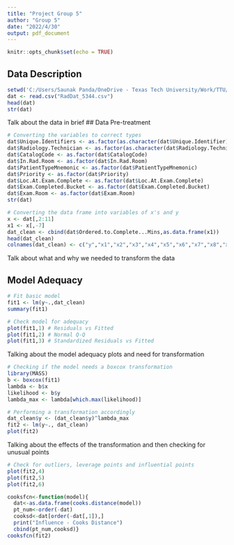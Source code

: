---
title: "Project Group 5"
author: "Group 5"
date: "2022/4/30"
output: pdf_document
---
```{r setup, include=FALSE}
knitr::opts_chunk$set(echo = TRUE)
```

## Data Description
```{r data description, echo=TRUE}
setwd('C:/Users/Saunak Panda/OneDrive - Texas Tech University/Work/TTU/Coursework/Spring 2022/Stat Data Analysis')
dat <- read.csv("RadDat_5344.csv")
head(dat)
str(dat)
```
Talk about the data in brief
## Data Pre-treatment
```{r data conversion, echo=TRUE}
# Converting the variables to correct types
dat$Unique.Identifiers <- as.factor(as.character(dat$Unique.Identifier))
dat$Radiology.Technician <- as.factor(as.character(dat$Radiology.Technician))
dat$CatalogCode <- as.factor(dat$CatalogCode)
dat$In.Rad.Room <- as.factor(dat$In.Rad.Room)
dat$PatientTypeMnemonic <- as.factor(dat$PatientTypeMnemonic)
dat$Priority <- as.factor(dat$Priority)
dat$Loc.At.Exam.Complete <- as.factor(dat$Loc.At.Exam.Complete)
dat$Exam.Completed.Bucket <- as.factor(dat$Exam.Completed.Bucket)
dat$Exam.Room <- as.factor(dat$Exam.Room)
str(dat)

# Converting the data frame into variables of x's and y
x <- dat[,2:11]
x1 <- x[,-7]
dat_clean <- cbind(dat$Ordered.to.Complete...Mins,as.data.frame(x1))
head(dat_clean)
colnames(dat_clean) <- c("y","x1","x2","x3","x4","x5","x6","x7","x8","x9")
```
Talk about what and why we needed to transform the data

## Model Adequacy

```{r adequacy , echo=TRUE}
# Fit basic model
fit1 <- lm(y~.,dat_clean)
summary(fit1)

# Check model for adequacy
plot(fit1,1) # Residuals vs Fitted
plot(fit1,2) # Normal Q-Q
plot(fit1,3) # Standardized Residuals vs Fitted
```
Talking about the model adequacy plots and need for transformation

```{r transform, echo=TRUE}
# Checking if the model needs a boxcox transformation
library(MASS)
b <- boxcox(fit1)
lambda <- b$x
likelihood <- b$y
lambda_max <- lambda[which.max(likelihood)]

# Performing a transformation accordingly
dat_clean$y <- (dat_clean$y)^lambda_max
fit2 <- lm(y~., dat_clean)
plot(fit2)
```
Talking about the effects of the transformation and then checking for unusual points

```{r outliers, echo=TRUE}
# Check for outliers, leverage points and influential points
plot(fit2,4)
plot(fit2,5)
plot(fit2,6)
```

```{r leverage, echo=TRUE}
cooksfcn<-function(model){
  dat<-as.data.frame(cooks.distance(model))
  pt_num<-order(-dat)
  cooksd<-dat[order(-dat[,1]),]
  print("Influence - Cooks Distance")
  cbind(pt_num,cooksd)}
cooksfcn(fit2)
```

